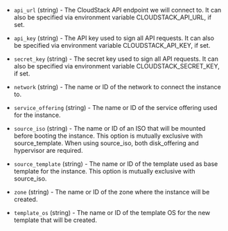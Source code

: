 <!-- Code generated from the comments of the Config struct in builder/cloudstack/config.go; DO NOT EDIT MANUALLY -->

- `api_url` (string) - The CloudStack API endpoint we will connect to. It can
  also be specified via environment variable CLOUDSTACK_API_URL, if set.

- `api_key` (string) - The API key used to sign all API requests. It can also
  be specified via environment variable CLOUDSTACK_API_KEY, if set.

- `secret_key` (string) - The secret key used to sign all API requests. It
  can also be specified via environment variable CLOUDSTACK_SECRET_KEY, if
  set.

- `network` (string) - The name or ID of the network to connect the instance
  to.

- `service_offering` (string) - The name or ID of the service offering used
  for the instance.

- `source_iso` (string) - The name or ID of an ISO that will be mounted
  before booting the instance. This option is mutually exclusive with
  source_template. When using source_iso, both disk_offering and
  hypervisor are required.

- `source_template` (string) - The name or ID of the template used as base
  template for the instance. This option is mutually exclusive with
  source_iso.

- `zone` (string) - The name or ID of the zone where the instance will be
  created.

- `template_os` (string) - The name or ID of the template OS for the new
  template that will be created.
